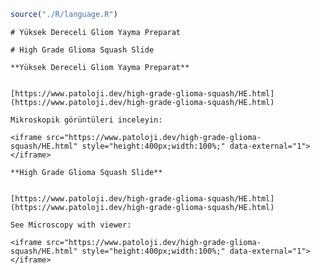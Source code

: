 ```r
source("./R/language.R")
```

```asis
# Yüksek Dereceli Gliom Yayma Preparat
```

```asis
# High Grade Glioma Squash Slide
```

```asis

**Yüksek Dereceli Gliom Yayma Preparat**


[https://www.patoloji.dev/high-grade-glioma-squash/HE.html](https://www.patoloji.dev/high-grade-glioma-squash/HE.html)

Mikroskopik görüntüleri inceleyin:

<iframe src="https://www.patoloji.dev/high-grade-glioma-squash/HE.html" style="height:400px;width:100%;" data-external="1"></iframe>

```

```asis

**High Grade Glioma Squash Slide**


[https://www.patoloji.dev/high-grade-glioma-squash/HE.html](https://www.patoloji.dev/high-grade-glioma-squash/HE.html)

See Microscopy with viewer: 

<iframe src="https://www.patoloji.dev/high-grade-glioma-squash/HE.html" style="height:400px;width:100%;" data-external="1"></iframe>

```
